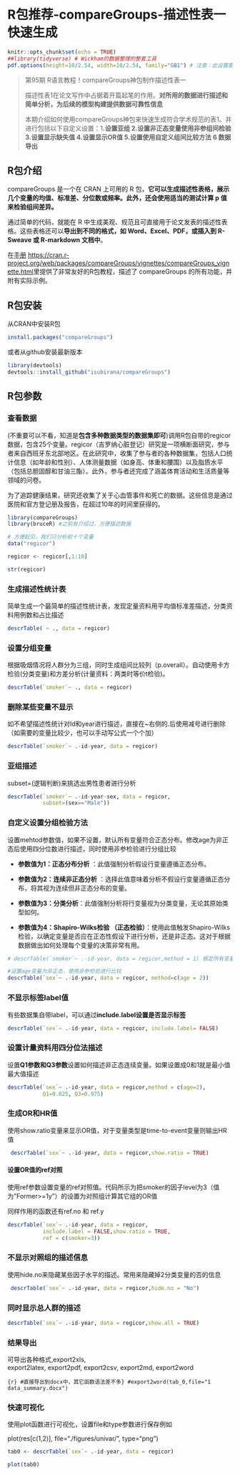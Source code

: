 # R包推荐-compareGroups-描述性表一快速生成 {#compare}

```r
knitr::opts_chunk$set(echo = TRUE)
##library(tidyverse) # Wickham的数据整理的整套工具
pdf.options(height=10/2.54, width=10/2.54, family="GB1") # 注意：此设置要放在最后
```

> 第95期 R语言教程！compareGroups神包制作描述性表一
>
> 描述性表1在论文写作中占据着开篇起笔的作用。**对所用的数据进行描述和简单分析，为后续的模型构建提供数据可靠性信息**
>
> 本期介绍如何使用compareGroups神包来快速生成符合学术规范的表1。并进行包括以下自定义设置：1**.设置亚组 2.设置非正态变量使用非参组间检验 3.设置显示缺失值 4.设置显示OR值 5.设置使用自定义组间比较方法 6 数据导出**

## R包介绍

compareGroups 是一个在 CRAN 上可用的 R 包，**它可以生成描述性表格，展示几个变量的均值、标准差、分位数或频率。此外，还会使用适当的测试计算 p 值来检验组间差异。**

通过简单的代码，就能在 R 中生成美观、规范且可直接用于论文发表的描述性表格。这些表格还可以**导出到不同的格式，如 Word、Excel、PDF，或插入到 R-Sweave 或 R-markdown 文档中**。

在[手册](https://cran.r-project.org/web/packages/compareGroups/vignettes/compareGroups_vignette.html) <https://cran.r-project.org/web/packages/compareGroups/vignettes/compareGroups_vignette.html>里提供了非常友好的R包教程，描述了 compareGroups 的所有功能，并附有实际示例。\

## R包安装

从CRAN中安装R包

```r
install.packages("compareGroups") 
```

或者从github安装最新版本

```r
library(devtools) 
devtools::install_github("isubirana/compareGroups")
```

## R包参数

### **查看数据**

(不重要可以不看，知道是**包含多种数据类型的数据集即可**)调用R包自带的regicor数据，包含25个变量。regicor（吉罗纳心脏登记）研究是一项横断面研究，参与者来自西班牙东北部地区。在此研究中，收集了参与者的各种数据集，包括人口统计信息（如年龄和性别）、人体测量数据（如身高、体重和腰围）以及脂质水平（包括总胆固醇和甘油三酯）。此外，参与者还完成了涵盖体育活动和生活质量等领域的问卷。

为了追踪健康结果，研究还收集了关于心血管事件和死亡的数据。这些信息是通过医院和官方登记册及报告，在超过10年的时间里获得的。

```r
library(compareGroups)
library(bruceR) #之前有介绍过，方便描述数据
```

```r
# 方便起见，我们只分析前十个变量
data("regicor")

regicor <- regicor[,1:10]

str(regicor)
```

### **生成描述性统计表**

简单生成一个最简单的描述性统计表，发现定量资料用平均值标准差描述，分类资料用例数和占比描述

```r
descrTable( ~ ., data = regicor)
```

### **设置分组变量**

根据吸烟情况将人群分为三组，同时生成组间比较列（p.overall）。自动使用卡方检验(分类变量)和方差分析(计量资料：两类时等价t检验)。

```r
descrTable(`smoker`~ ., data = regicor)
```

### **删除某些变量不显示**

如不希望描述性统计对Id和year进行描述，直接在\~右侧的.后使用减号进行删除（如需要的变量比较少，也可以手动写公式一个个加）

```r
descrTable(`smoker`~ .-id-year, data = regicor)
```

### **亚组描述**

subset=(逻辑判断)来挑选出男性患者进行分析

```r
descrTable(`smoker`~ .-id-year-sex, data = regicor,
           subset=(sex=="Male"))
```

### **自定义设置分组检验方法**

设置mehtod参数值，如果不设置，默认所有变量符合正态分布。修改age为非正态后使用四分位数进行描述，同时使用非参检验进行分组比较

-   **参数值为1：正态分布分析** ：此值强制分析假设行变量遵循正态分布。

-   **参数值为2：连续非正态分析** ：选择此值意味着分析不假设行变量遵循正态分布，将其视为连续但非正态分布的变量。

-   **参数值为3：分类分析**：此值强制分析将行变量视为分类变量，无论其原始类型如何。

-   **参数值为4：Shapiro-Wilks检验 （正态检验）**：使用此值触发Shapiro-Wilks检验，以确定变量是否应在正态性假设下进行分析，还是非正态。这对于根据数据做出如何处理每个变量的决策非常有用。

```r
# descrTable(`smoker`~ .-id-year, data = regicor,method = 1) 假定所有变量符合正态分布

#设置age变量为非正态，使用非参检验进行比较
descrTable(`sex`~ .-id-year, data = regicor, method=c(age = 2))
```

### **不显示标签label值**

有些数据集自带label，可以通过**include.label设置是否显示标签**

```r
descrTable(`sex`~ .-id-year, data = regicor, include.label= FALSE)
```

### **设置计量资料用四分位法描述**

设置**Q1参数和Q3参数**设置如何描述非正态连续变量。如果设置成0和1就是最小值最大值描述

```r
descrTable(`sex`~ .-id-year, data = regicor,method = c(age=2),
           Q1=0.025, Q3=0.975)
```

### **生成OR和HR值**

使用show.ratio变量来显示OR值，对于变量类型是time-to-event变量则输出HR值

```r
 descrTable(`sex`~ .-id-year, data = regicor,show.ratio = TRUE)
```

#### **设置OR值的ref对照**

使用ref参数设置变量的ref对照值。代码所示为把smoker的因子level为3（值为”Former\>=1y”）的设置为对照组计算其它组的OR值

同样作用的函数还有ref.no 和 ref.y

```r
descrTable(`sex`~ .-id-year, data = regicor,
           include.label = FALSE,show.ratio = TRUE,
           ref = c(smoker=3))
```

### **不显示对照组的描述信息**

使用hide.no来隐藏某些因子水平的描述。常用来隐藏掉2分类变量的否的信息

```r
 descrTable(`sex`~ .-id-year, data = regicor,hide.no = "No")
```

### **同时显示总人群的描述**

```r
descrTable(`sex`~ .-id-year, data = regicor,show.all = TRUE)
```

### 结果导出

可导出各种格式,export2xls, export2latex, export2pdf, export2csv, export2md, export2word

```{r} #直接导出到docx中，其它函数语法差不多}
#export2word(tab_0,file="1 data_summary.docx")
```

### **快速可视化**

使用plot函数进行可视化，设置file和type参数进行保存例如

plot(res[c(1,2)], file="./figures/univar/", type="png")

```r
tab0 <- descrTable(`sex`~ .-id-year, data = regicor)

plot(tab0)
```

